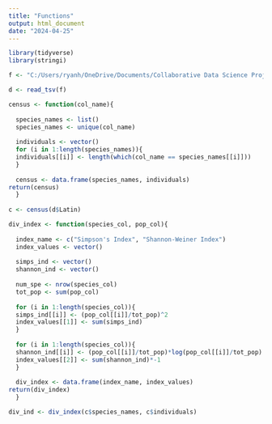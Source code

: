 ```yaml
---
title: "Functions"
output: html_document
date: "2024-04-25"
---
```


```r
library(tidyverse)
library(stringi)
```

```r
f <- "C:/Users/ryanh/OneDrive/Documents/Collaborative Data Science Project/bci_census_2010.txt"

d <- read_tsv(f)
```


```r
census <- function(col_name){
 
  species_names <- list()
  species_names <- unique(col_name)
  
  individuals <- vector()
  for (i in 1:length(species_names)){
  individuals[[i]] <- length(which(col_name == species_names[[i]]))
  }
  
  census <- data.frame(species_names, individuals)
return(census)
  }
  
c <- census(d$Latin)
```

```r
div_index <- function(species_col, pop_col){
  
  index_name <- c("Simpson's Index", "Shannon-Weiner Index")
  index_values <- vector()
  
  simps_ind <- vector()
  shannon_ind <- vector()
  
  num_spe <- nrow(species_col)
  tot_pop <- sum(pop_col)
  
  for (i in 1:length(species_col)){
  simps_ind[[i]] <- (pop_col[[i]]/tot_pop)^2
  index_values[[1]] <- sum(simps_ind)
  }
  
  for (i in 1:length(species_col)){
  shannon_ind[[i]] <- (pop_col[[i]]/tot_pop)*log(pop_col[[i]]/tot_pop)
  index_values[[2]] <- sum(shannon_ind)*-1
  }
  
  div_index <- data.frame(index_name, index_values)
return(div_index)
  }

div_ind <- div_index(c$species_names, c$individuals)
```


